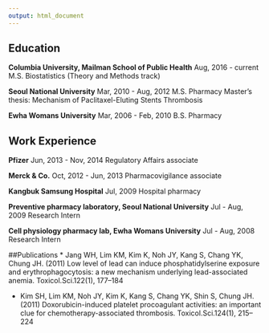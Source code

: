 ```yaml
---
output: html_document
---
```


## Education

**Columbia University, Mailman School of Public Health**
Aug, 2016 - current
M.S. Biostatistics (Theory and Methods track)

**Seoul National University**
Mar, 2010 - Aug, 2012
M.S. Pharmacy
Master's thesis: Mechanism of Paclitaxel-Eluting Stents Thrombosis

**Ewha Womans University**
Mar, 2006 - Feb, 2010
B.S. Pharmacy

## Work Experience

**Pfizer**
Jun, 2013 - Nov, 2014
Regulatory Affairs associate

**Merck & Co.**
Oct, 2012 - Jun, 2013
Pharmacovigilance associate

**Kangbuk Samsung Hospital**
Jul, 2009
Hospital pharmacy

**Preventive pharmacy laboratory, Seoul National University**
Jul - Aug, 2009
Research Intern

**Cell physiology pharmacy lab, Ewha Womans University**
Jul - Aug, 2008
Research Intern

##Publications
*	Jang WH, Lim KM, Kim K, Noh JY, Kang S, Chang YK, Chung JH. (2011) Low level of lead can induce phosphatidylserine exposure and erythrophagocytosis: a new mechanism underlying lead-associated anemia. Toxicol.Sci.122(1), 177–184

* Kim SH, Lim KM, Noh JY, Kim K, Kang S, Chang YK, Shin S, Chung JH. (2011) Doxorubicin-induced platelet procoagulant activities: an important clue for chemotherapy-associated thrombosis. Toxicol.Sci.124(1), 215–224	